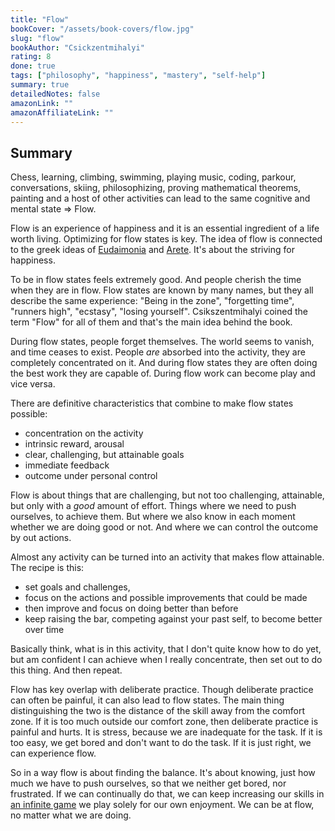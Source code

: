 ```yaml
---
title: "Flow"
bookCover: "/assets/book-covers/flow.jpg"
slug: "flow"
bookAuthor: "Csickzentmihalyi"
rating: 8
done: true
tags: ["philosophy", "happiness", "mastery", "self-help"]
summary: true
detailedNotes: false
amazonLink: ""
amazonAffiliateLink: ""
---
```


## Summary

Chess, learning, climbing, swimming, playing music, coding, parkour, conversations, skiing, philosophizing, proving mathematical theorems, painting and a host of other activities can lead to the same cognitive and mental state => Flow.

Flow is an experience of happiness and it is an essential ingredient of a life worth living. Optimizing for flow states is key. The idea of flow is connected to the greek ideas of [Eudaimonia](https://en.wikipedia.org/wiki/Eudaimonia) and [Arete](https://en.wikipedia.org/wiki/Arete). It's about the striving for happiness.

To be in flow states feels extremely good. And people cherish the time when they are in flow. Flow states are known by many names, but they all describe the same experience: "Being in the zone", "forgetting time", "runners high", "ecstasy", "losing yourself". Csikszentmihalyi coined the term "Flow" for all of them and that's the main idea behind the book.

During flow states, people forget themselves. The world seems to vanish, and time ceases to exist. People *are* absorbed into the activity, they are completely concentrated on it. And during flow states they are often doing the best work they are capable of. During flow work can become play and vice versa.

There are definitive characteristics that combine to make flow states possible:
- concentration on the activity
- intrinsic reward, arousal
- clear, challenging, but attainable goals
- immediate feedback
- outcome under personal control

Flow is about things that are challenging, but not too challenging, attainable, but only with a *good* amount of effort. Things where we need to push ourselves, to achieve them. But where we also know in each moment whether we are doing good or not. And where we can control the outcome by out actions. 

Almost any activity can be turned into an activity that makes flow attainable. 
The recipe is this: 
- set goals and challenges, 
- focus on the actions and possible improvements that could be made
- then improve and focus on doing better than before
- keep raising the bar, competing against your past self, to become better over time

Basically think, what is in this activity, that I don't quite know how to do yet, but am confident I can achieve when I really concentrate, then set out to do this thing. And then repeat. 

Flow has key overlap with deliberate practice. Though deliberate practice can often be painful, it can also lead to flow states. The main thing distinguishing the two is the distance of the skill away from the comfort zone. If it is too much outside our comfort zone, then deliberate practice is painful and hurts. It is stress, because we are inadequate for the task. If it is too easy, we get bored and don't want to do the task. If it is just right, we can experience flow. 

So in a way flow is about finding the balance. It's about knowing, just how much we have to push ourselves, so that we neither get bored, nor frustrated. If we can continually do that, we can keep increasing our skills in [an infinite game](/booknotes/finite-and-infinite-games) we play solely for our own enjoyment. We can be at flow, no matter what we are doing.  